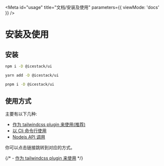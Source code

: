 
<Meta id="usage" title="文档/安装及使用" parameters={{ viewMode: 'docs' }} />

# 安装及使用

## 安装

```sh
npm i -D @icestack/ui

yarn add -D @icestack/ui

pnpm i -D @icestack/ui
```

## 使用方式

主要有以下几种:

- [作为 tailwindcss plugin 来使用(推荐)](/?path=/docs/文档-安装及使用-tailwindcss-plugin)
- [以 Cli 命令行使用](/?path=/docs/文档-安装及使用-cli)
- [Nodejs API 调用](/?path=/docs/文档-安装及使用-nodejs-api)

你可以点击链接跳转到对应的方式。

{/* - [作为 tailwindcss plugin 来使用](?path=/docs/some--id) */}
